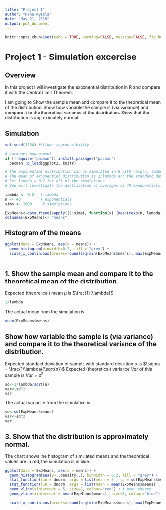 ```yaml
---
title: "Project 1"
author: "Hana Kysela"
date: "May 21, 2016"
output: pdf_document
---
```


```r
knitr::opts_chunk$set(echo = TRUE, warning=FALSE, message=FALSE, fig.height=4)
```


# Project 1 - Simulation excercise


## Overview

In this project I will investigate the exponential distribution in R and compare it with the Central Limit Theorem.

I am going to 
Show the sample mean and compare it to the theoretical mean of the distribution.
Show how variable the sample is (via variance) and compare it to the theoretical variance of the distribution.
Show that the distribution is approximately normal.



## Simulation

```r

set.seed(1234) #allows reproducibility

# packages management
if (!require("pacman")) install.packages("pacman")
  pacman::p_load(ggplot2, knitr)

# The exponential distribution can be simulated in R with rexp(n, lambda) where lambda is the rate parameter. 
# The mean of exponential distribution is 1/lambda and the standard deviation is also 1/lambda. 
# Set lambda = 0.2 for all of the simulations. 
# You will investigate the distribution of averages of 40 exponentials. Note that you will need to do a thousand simulations.

lambda <- 0.2   # lambda
n <- 40         # exponentials
sims <- 1000     # simulations

ExpMeans<-data.frame(sapply((1:sims), function(x) {mean(rexp(n, lambda))}))
colnames(ExpMeans)<- "means"

```



## Histogram of the means

```r

ggplot(data = ExpMeans, aes(x = means)) + 
  geom_histogram(binwidth=0.2, fill = "grey") +  
  scale_x_continuous(breaks=round(seq(min(ExpMeans$means), max(ExpMeans$means), by=1)))
  
```

## 1. Show the sample mean and compare it to the theoretical mean of the distribution.

Expected (theoretical) mean $\mu$ is $\frac{1}{\lambda}$
```r
1/lambda
```
The actual mean from the simulation is 
```r
mean(ExpMeans$means)
```
## Show how variable the sample is (via variance) and compare it to the theoretical variance of the distribution.

Expected standard deviation of sample with standard deviation $\sigma$ is $\sigma = \frac{1/\lambda}{\sqrt{n}}$ 
Expected (theoretical) variance $Var$ of this sample is $Var = \sigma^2$

```r
sd<-1/lambda/sqrt(n)
var<-sd^2
var
```

The actual variance from the simulation is 
```r
sd<-sd(ExpMeans$means)
var<-sd^2
var

```
## 3. Show that the distribution is approximately normal.

The chart shows the histogram of simulated means and the theoretical values are in red, the simulation is in blue.

```r
ggplot(data = ExpMeans, aes(x = means)) + 
  geom_histogram(aes(y=..density..), binwidth = 0.2, fill = "grey") +
  stat_function(fun = dnorm, args = list(mean = 5 , sd = sd(ExpMeans$means)), colour = "red", size=1) + #theory
  stat_function(fun = dnorm, args = list(mean = mean(ExpMeans$means) , sd = sd(ExpMeans$means)), colour = "blue", size=1) + #sim
  geom_vline(xintercept = 5, size=1, colour="red") + # mean theory
  geom_vline(xintercept = mean(ExpMeans$means), size=1, colour="blue") + # mean sim

  scale_x_continuous(breaks=round(seq(min(ExpMeans$means), max(ExpMeans$means), by=1)))
  
```

